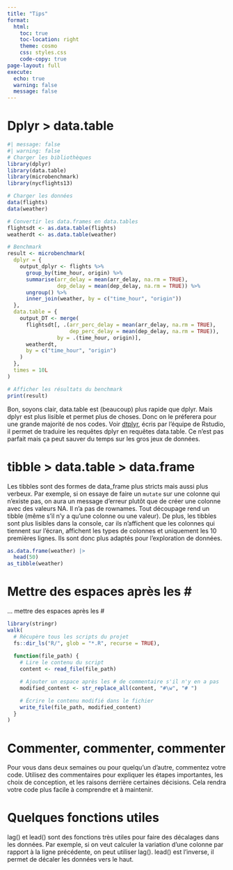 ```yaml
---
title: "Tips"
format:
  html:
    toc: true
    toc-location: right
    theme: cosmo
    css: styles.css
    code-copy: true
page-layout: full
execute:
  echo: true
  warning: false
  message: false
---
```


# Dplyr > data.table

```r
#| message: false
#| warning: false
# Charger les bibliothèques
library(dplyr)
library(data.table)
library(microbenchmark)
library(nycflights13)

# Charger les données
data(flights)
data(weather)

# Convertir les data.frames en data.tables
flightsdt <- as.data.table(flights)
weatherdt <- as.data.table(weather)

# Benchmark
result <- microbenchmark(
  dplyr = {
    output_dplyr <- flights %>%
      group_by(time_hour, origin) %>%
      summarise(arr_delay = mean(arr_delay, na.rm = TRUE),
                dep_delay = mean(dep_delay, na.rm = TRUE)) %>%
      ungroup() %>%
      inner_join(weather, by = c("time_hour", "origin"))
  },
  data.table = {
    output_DT <- merge(
      flightsdt[, .(arr_perc_delay = mean(arr_delay, na.rm = TRUE),
                    dep_perc_delay = mean(dep_delay, na.rm = TRUE)),
                by = .(time_hour, origin)],
      weatherdt,
      by = c("time_hour", "origin")
    )
  },
  times = 10L
)

# Afficher les résultats du benchmark
print(result)
```
Bon, soyons clair, data.table est (beaucoup) plus rapide que dplyr. Mais dplyr est plus lisible et permet plus de choses. Donc on le préferera pour une grande majorité de nos codes. Voir [dtplyr](https://www.tidyverse.org/blog/2019/11/dtplyr-1-0-0/), écris par l'équipe de Rstudio, il permet de traduire les requêtes dplyr en requêtes data.table. Ce n'est pas parfait mais ça peut sauver du temps sur les gros jeux de données.

# tibble > data.table > data.frame

Les tibbles sont des formes de data_frame plus stricts mais aussi plus verbeux. Par exemple, si on essaye de faire un `mutate` sur une colonne qui n'existe pas, on aura un message d'erreur plutôt que de créer une colonne avec des valeurs NA. Il n'a pas de rownames. Tout découpage rend un tibble (même s'il n'y a qu'une colonne ou une valeur).
De plus, les tibbles sont plus lisibles dans la console, car ils n'affichent que les colonnes qui tiennent sur l'écran, affichent les types de colonnes et uniquement les 10 premières lignes. Ils sont donc plus adaptés pour l'exploration de données.

```r
as.data.frame(weather) |> 
  head(50)
as_tibble(weather)
```

# Mettre des espaces après les *#*

... mettre des espaces après les *#*

```r
library(stringr)
walk(
  # Récupère tous les scripts du projet
  fs::dir_ls("R/", glob = "*.R", recurse = TRUE),
  
  function(file_path) {
    # Lire le contenu du script
    content <- read_file(file_path)

    # Ajouter un espace après les # de commentaire s'il n'y en a pas
    modified_content <- str_replace_all(content, "#\w", "# ")

    # Écrire le contenu modifié dans le fichier
    write_file(file_path, modified_content)
  }
)
```

# Commenter, commenter, commenter

Pour vous dans deux semaines ou pour quelqu'un d'autre, commentez votre code. Utilisez des commentaires pour expliquer les étapes importantes, les choix de conception, et les raisons derrière certaines décisions. Cela rendra votre code plus facile à comprendre et à maintenir.

# Quelques fonctions utiles

lag() et lead() sont des fonctions très utiles pour faire des décalages dans les données. Par exemple, si on veut calculer la variation d'une colonne par rapport à la ligne précédente, on peut utiliser lag(). lead() est l'inverse, il permet de décaler les données vers le haut.
